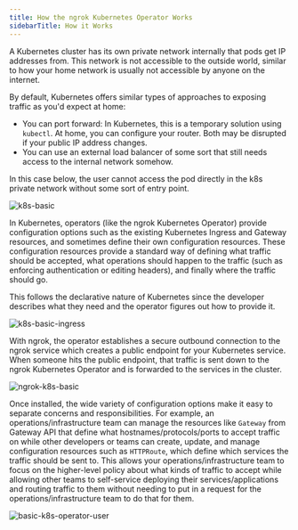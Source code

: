 ```yaml
---
title: How the ngrok Kubernetes Operator Works
sidebarTitle: How it Works
---
```


A Kubernetes cluster has its own private network internally that pods get IP addresses from.
This network is not accessible to the outside world, similar to how your home network is usually not accessible by anyone on the internet.

By default, Kubernetes offers similar types of approaches to exposing traffic as you'd expect at home:

- You can port forward: In Kubernetes, this is a temporary solution using `kubectl`.
  At home, you can configure your router. Both may be disrupted if your public IP address changes.
- You can use an external load balancer of some sort that still needs access to the internal network somehow.

In this case below, the user cannot access the pod directly in the k8s private network without some sort of entry point.

![k8s-basic](./assets/images/basic-k8s-diagram.png)

In Kubernetes, operators (like the ngrok Kubernetes Operator) provide configuration options such as the existing Kubernetes Ingress and Gateway resources, and sometimes define their own configuration resources.
These configuration resources provide a standard way of defining what traffic should be accepted, what operations should happen to the traffic (such as enforcing authentication or editing headers), and finally where the traffic should go.

This follows the declarative nature of Kubernetes since the developer describes what they need and the operator figures out how to provide it.

![k8s-basic-ingress](./assets/images/basic-k8s-ingress-diagram.png)

With ngrok, the operator establishes a secure outbound connection to the ngrok service which creates a public endpoint for your Kubernetes service.
When someone hits the public endpoint, that traffic is sent down to the ngrok Kubernetes Operator and is forwarded to the services in the cluster.

![ngrok-k8s-basic](./assets/images/basic-ngrok-k8s-ingress-diagram.png)

Once installed, the wide variety of configuration options make it easy to separate concerns and responsibilities.
For example, an operations/infrastructure team can manage the resources like `Gateway` from Gateway API that define what hostnames/protocols/ports to accept traffic on
while other developers or teams can create, update, and manage configuration resources such as `HTTPRoute`, which define which services the traffic should be sent to.
This allows your operations/infrastructure team to focus on the higher-level policy about what kinds of traffic to accept while allowing other teams to self-service deploying their
services/applications and routing traffic to them without needing to put in a request for the operations/infrastructure team to do that for them.

![basic-k8s-operator-user](./assets/images/basic-k8s-operator-user-diagram.png)
